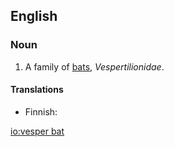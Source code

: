 {{wikipedia}}
==English==

===Noun===
{{en-noun}}

# A family of [[bat|bats]], ''Vespertilionidae''.

====Translations====
{{trans-top|a family of bats}}
* Finnish: {{t-|fi|siippa|alt=siipat}}
{{trans-mid}}
{{trans-bottom}}

[[io:vesper bat]]